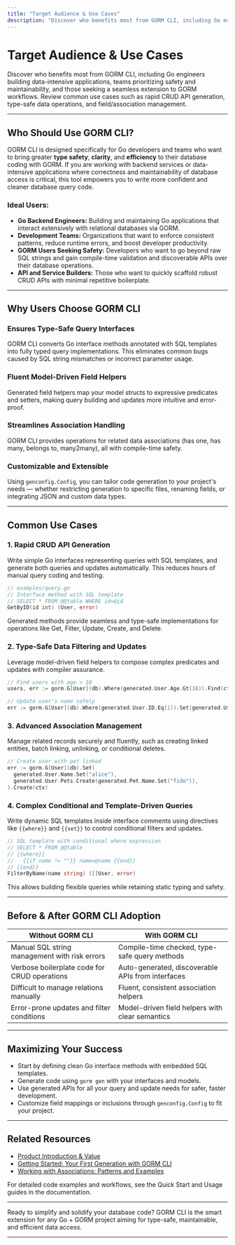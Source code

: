 ```yaml
---
title: "Target Audience & Use Cases"
description: "Discover who benefits most from GORM CLI, including Go engineers building data-intensive applications, teams prioritizing safety and maintainability, and those seeking a seamless extension to GORM workflows. Review common use cases such as rapid CRUD API generation, type-safe data operations, and field/association management."
---
```


# Target Audience & Use Cases

Discover who benefits most from GORM CLI, including Go engineers building data-intensive applications, teams prioritizing safety and maintainability, and those seeking a seamless extension to GORM workflows. Review common use cases such as rapid CRUD API generation, type-safe data operations, and field/association management.

---

## Who Should Use GORM CLI?

GORM CLI is designed specifically for Go developers and teams who want to bring greater **type safety**, **clarity**, and **efficiency** to their database coding with GORM. If you are working with backend services or data-intensive applications where correctness and maintainability of database access is critical, this tool empowers you to write more confident and cleaner database query code.

### Ideal Users:

- **Go Backend Engineers:** Building and maintaining Go applications that interact extensively with relational databases via GORM.
- **Development Teams:** Organizations that want to enforce consistent patterns, reduce runtime errors, and boost developer productivity.
- **GORM Users Seeking Safety:** Developers who want to go beyond raw SQL strings and gain compile-time validation and discoverable APIs over their database operations.
- **API and Service Builders:** Those who want to quickly scaffold robust CRUD APIs with minimal repetitive boilerplate.

---

## Why Users Choose GORM CLI

### Ensures Type-Safe Query Interfaces
GORM CLI converts Go interface methods annotated with SQL templates into fully typed query implementations. This eliminates 
common bugs caused by SQL string mismatches or incorrect parameter usage.

### Fluent Model-Driven Field Helpers
Generated field helpers map your model structs to expressive predicates and setters, making query building and updates more intuitive and error-proof.

### Streamlines Association Handling
GORM CLI provides operations for related data associations (has one, has many, belongs to, many2many), all with compile-time safety.

### Customizable and Extensible
Using `genconfig.Config`, you can tailor code generation to your project's needs — whether restricting generation to specific files, renaming fields, or integrating JSON and custom data types.

---

## Common Use Cases

### 1. Rapid CRUD API Generation
Write simple Go interfaces representing queries with SQL templates, and generate both queries and updates automatically. This reduces hours of manual query coding and testing.

```go
// examples/query.go
// Interface method with SQL template
// SELECT * FROM @@table WHERE id=@id
GetByID(id int) (User, error)
```

Generated methods provide seamless and type-safe implementations for operations like Get, Filter, Update, Create, and Delete.

### 2. Type-Safe Data Filtering and Updates
Leverage model-driven field helpers to compose complex predicates and updates with compiler assurance.

```go
// Find users with age > 18
users, err := gorm.G[User](db).Where(generated.User.Age.Gt(18)).Find(ctx)

// Update user's name safely
err := gorm.G[User](db).Where(generated.User.ID.Eq(1)).Set(generated.User.Name.Set("alice")).Update(ctx)
```

### 3. Advanced Association Management
Manage related records securely and fluently, such as creating linked entities, batch linking, unlinking, or conditional deletes.

```go
// Create user with pet linked
err := gorm.G[User](db).Set(
  generated.User.Name.Set("alice"),
  generated.User.Pets.Create(generated.Pet.Name.Set("fido")),
).Create(ctx)
```

### 4. Complex Conditional and Template-Driven Queries
Write dynamic SQL templates inside interface comments using directives like `{{where}}` and `{{set}}` to control conditional filters and updates.

```go
// SQL template with conditional where expression
// SELECT * FROM @@table
// {{where}}
//   {{if name != ""}} name=@name {{end}}
// {{end}}
FilterByName(name string) ([]User, error)
```

This allows building flexible queries while retaining static typing and safety.

---

## Before & After GORM CLI Adoption

| Without GORM CLI                                | With GORM CLI                                       |
|-----------------------------------------------|----------------------------------------------------|
| Manual SQL string management with risk errors | Compile-time checked, type-safe query methods      |
| Verbose boilerplate code for CRUD operations  | Auto-generated, discoverable APIs from interfaces  |
| Difficult to manage relations manually        | Fluent, consistent association helpers             |
| Error-prone updates and filter conditions     | Model-driven field helpers with clear semantics    |

---

## Maximizing Your Success

- Start by defining clean Go interface methods with embedded SQL templates.
- Generate code using `gorm gen` with your interfaces and models.
- Use generated APIs for all your query and update needs for safer, faster development.
- Customize field mappings or inclusions through `genconfig.Config` to fit your project.

---

## Related Resources

- [Product Introduction & Value](https://pkg.go.dev/gorm.io/cli/gorm#section-Overview)
- [Getting Started: Your First Generation with GORM CLI](https://pkg.go.dev/gorm.io/cli/gorm#section-GetStarted)
- [Working with Associations: Patterns and Examples](https://pkg.go.dev/gorm.io/cli/gorm#section-Associations)

<Info>
For detailed code examples and workflows, see the Quick Start and Usage guides in the documentation.
</Info>

---

Ready to simplify and solidify your database code? GORM CLI is the smart extension for any Go + GORM project aiming for type-safe, maintainable, and efficient data access.

---